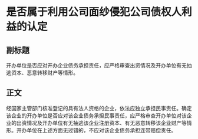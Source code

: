 # 是否属于利用公司面纱侵犯公司债权人利益的认定
## 副标题
开办单位是否应对开办企业债务承担责任，应严格审查出资情况及开办单位有无抽逃资本、恶意转移财产等情形。
## 正文
经国家主管部门核准登记的具有法人资格的企业，依法应独立承担民事责任。确定该企业的开办单位是否应对该企业债务承担民事责任，应严格审查开办单位对该企业的出资情况及开办单位有无抽逃该企业注册资本、有无恶意转移该企业财产等情形。开办单位在上述方面无过错的，不应对该企业债务承担连带赔偿责任。
